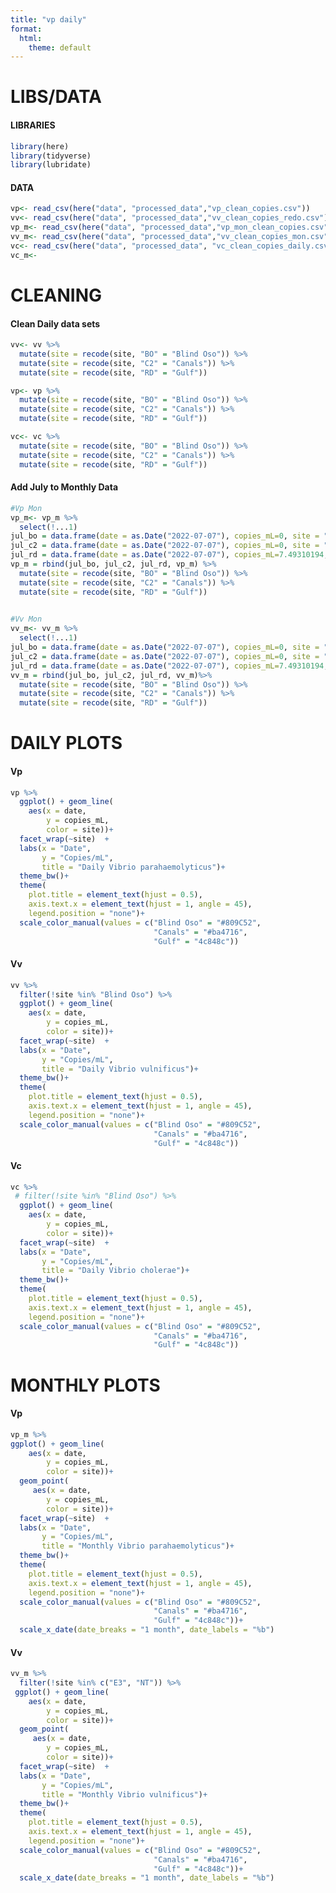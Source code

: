 ```yaml
---
title: "vp daily"
format:
  html:
    theme: default
---
```


# LIBS/DATA

#### LIBRARIES

```r
library(here)
library(tidyverse)
library(lubridate)
```

#### DATA

```r
vp<- read_csv(here("data", "processed_data","vp_clean_copies.csv"))
vv<- read_csv(here("data", "processed_data","vv_clean_copies_redo.csv")) #Trial two is best. Other trials exist too. 
vp_m<- read_csv(here("data", "processed_data","vp_mon_clean_copies.csv")) 
vv_m<- read_csv(here("data", "processed_data","vv_clean_copies_mon.csv"))
vc<- read_csv(here("data", "processed_data", "vc_clean_copies_daily.csv"))
vc_m<- 
```

# CLEANING

#### Clean Daily data sets

```r
vv<- vv %>%
  mutate(site = recode(site, "BO" = "Blind Oso")) %>%
  mutate(site = recode(site, "C2" = "Canals")) %>%
  mutate(site = recode(site, "RD" = "Gulf"))

vp<- vp %>%
  mutate(site = recode(site, "BO" = "Blind Oso")) %>%
  mutate(site = recode(site, "C2" = "Canals")) %>%
  mutate(site = recode(site, "RD" = "Gulf"))

vc<- vc %>%
  mutate(site = recode(site, "BO" = "Blind Oso")) %>%
  mutate(site = recode(site, "C2" = "Canals")) %>%
  mutate(site = recode(site, "RD" = "Gulf"))
```

#### Add July to Monthly Data

```r
#Vp Mon
vp_m<- vp_m %>%
  select(!...1) 
jul_bo = data.frame(date = as.Date("2022-07-07"), copies_mL=0, site = "BO")
jul_c2 = data.frame(date = as.Date("2022-07-07"), copies_mL=0, site = "C2")
jul_rd = data.frame(date = as.Date("2022-07-07"), copies_mL=7.49310194, site = "RD")
vp_m = rbind(jul_bo, jul_c2, jul_rd, vp_m) %>%
  mutate(site = recode(site, "BO" = "Blind Oso")) %>%
  mutate(site = recode(site, "C2" = "Canals")) %>%
  mutate(site = recode(site, "RD" = "Gulf"))
                     

#Vv Mon
vv_m<- vv_m %>%
  select(!...1) 
jul_bo = data.frame(date = as.Date("2022-07-07"), copies_mL=0, site = "BO")
jul_c2 = data.frame(date = as.Date("2022-07-07"), copies_mL=0, site = "C2")
jul_rd = data.frame(date = as.Date("2022-07-07"), copies_mL=7.49310194, site = "RD")
vv_m = rbind(jul_bo, jul_c2, jul_rd, vv_m)%>%
  mutate(site = recode(site, "BO" = "Blind Oso")) %>%
  mutate(site = recode(site, "C2" = "Canals")) %>%
  mutate(site = recode(site, "RD" = "Gulf"))

```

# DAILY PLOTS

#### Vp

```r
vp %>%
  ggplot() + geom_line(
    aes(x = date,
        y = copies_mL,
        color = site))+ 
  facet_wrap(~site)  +
  labs(x = "Date",
       y = "Copies/mL",
       title = "Daily Vibrio parahaemolyticus")+
  theme_bw()+
  theme(
    plot.title = element_text(hjust = 0.5),
    axis.text.x = element_text(hjust = 1, angle = 45),
    legend.position = "none")+
  scale_color_manual(values = c("Blind Oso" = "#809C52",
                                "Canals" = "#ba4716",
                                "Gulf" = "4c848c"))
```

#### Vv

```r
vv %>%
  filter(!site %in% "Blind Oso") %>%
  ggplot() + geom_line(
    aes(x = date,
        y = copies_mL,
        color = site))+ 
  facet_wrap(~site)  +
  labs(x = "Date",
       y = "Copies/mL",
       title = "Daily Vibrio vulnificus")+
  theme_bw()+
  theme(
    plot.title = element_text(hjust = 0.5),
    axis.text.x = element_text(hjust = 1, angle = 45),
    legend.position = "none")+ 
  scale_color_manual(values = c("Blind Oso" = "#809C52",
                                "Canals" = "#ba4716",
                                "Gulf" = "4c848c"))
```

#### Vc

```r
vc %>%
 # filter(!site %in% "Blind Oso") %>%
  ggplot() + geom_line(
    aes(x = date,
        y = copies_mL,
        color = site))+ 
  facet_wrap(~site)  +
  labs(x = "Date",
       y = "Copies/mL",
       title = "Daily Vibrio cholerae")+
  theme_bw()+
  theme(
    plot.title = element_text(hjust = 0.5),
    axis.text.x = element_text(hjust = 1, angle = 45),
    legend.position = "none")+ 
  scale_color_manual(values = c("Blind Oso" = "#809C52",
                                "Canals" = "#ba4716",
                                "Gulf" = "4c848c"))
```

#### 

# MONTHLY PLOTS

#### Vp

```r
vp_m %>%
ggplot() + geom_line(
    aes(x = date,
        y = copies_mL,
        color = site))+ 
  geom_point(
     aes(x = date,
        y = copies_mL,
        color = site))+
  facet_wrap(~site)  +
  labs(x = "Date",
       y = "Copies/mL",
       title = "Monthly Vibrio parahaemolyticus")+
  theme_bw()+
  theme(
    plot.title = element_text(hjust = 0.5),
    axis.text.x = element_text(hjust = 1, angle = 45),
    legend.position = "none")+
  scale_color_manual(values = c("Blind Oso" = "#809C52",
                                "Canals" = "#ba4716",
                                "Gulf" = "4c848c"))+
  scale_x_date(date_breaks = "1 month", date_labels = "%b")
```

#### Vv

```r
vv_m %>%
  filter(!site %in% c("E3", "NT")) %>%
 ggplot() + geom_line(
    aes(x = date,
        y = copies_mL,
        color = site))+ 
  geom_point(
     aes(x = date,
        y = copies_mL,
        color = site))+
  facet_wrap(~site)  +
  labs(x = "Date",
       y = "Copies/mL",
       title = "Monthly Vibrio vulnificus")+
  theme_bw()+
  theme(
    plot.title = element_text(hjust = 0.5),
    axis.text.x = element_text(hjust = 1, angle = 45),
    legend.position = "none")+
  scale_color_manual(values = c("Blind Oso" = "#809C52",
                                "Canals" = "#ba4716",
                                "Gulf" = "4c848c"))+
  scale_x_date(date_breaks = "1 month", date_labels = "%b")
```
